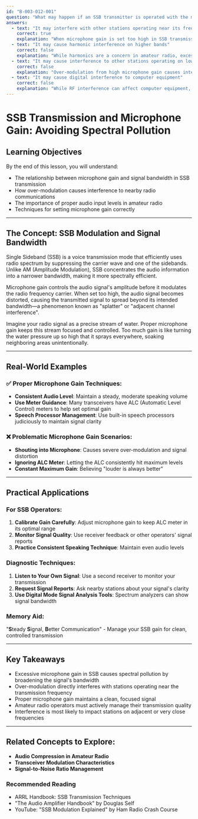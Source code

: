 ```yaml
---
id: "B-003-012-001"
question: "What may happen if an SSB transmitter is operated with the microphone gain set too high?"
answers:
  - text: "It may interfere with other stations operating near its frequency"
    correct: true
    explanation: "When microphone gain is set too high in SSB transmission, the audio signal becomes overmodulated, creating splatter or adjacent channel interference. This means the signal spreads beyond its intended bandwidth, causing unwanted emissions that can disrupt communications on nearby frequencies. Excessive microphone gain causes the transmitted signal to occupy more spectrum space than it should, potentially interfering with other stations' communications."
  - text: "It may cause harmonic interference on higher bands"
    correct: false
    explanation: "While harmonics are a concern in amateur radio, excessive microphone gain primarily causes adjacent channel interference, not harmonic emissions. Harmonics are typically a result of non-linear amplification or improper filtering, not audio input levels. This answer misunderstands the specific problem of over-modulation in SSB transmission."
  - text: "It may cause interference to other stations operating on lower bands"
    correct: false
    explanation: "Over-modulation from high microphone gain causes interference to nearby frequencies within the same band, not to stations on lower frequency bands. The interference is localized to the immediate spectral neighborhood of the transmitting station, not to significantly different frequency ranges."
  - text: "It may cause digital interference to computer equipment"
    correct: false
    explanation: "While RF interference can affect computer equipment, over-modulation of an SSB transmitter specifically causes spectral pollution in radio communications, not direct digital interference. The primary issue is the broadening of the transmitted signal's bandwidth, which impacts radio communications, not computer digital systems."
---
```


# SSB Transmission and Microphone Gain: Avoiding Spectral Pollution

## Learning Objectives
By the end of this lesson, you will understand:
- The relationship between microphone gain and signal bandwidth in SSB transmission
- How over-modulation causes interference to nearby radio communications
- The importance of proper audio input levels in amateur radio
- Techniques for setting microphone gain correctly

---

## The Concept: SSB Modulation and Signal Bandwidth

Single Sideband (SSB) is a voice transmission mode that efficiently uses radio spectrum by suppressing the carrier wave and one of the sidebands. Unlike AM (Amplitude Modulation), SSB concentrates the audio information into a narrower bandwidth, making it more spectrally efficient.

Microphone gain controls the audio signal's amplitude before it modulates the radio frequency carrier. When set too high, the audio signal becomes distorted, causing the transmitted signal to spread beyond its intended bandwidth—a phenomenon known as "splatter" or "adjacent channel interference".

Imagine your radio signal as a precise stream of water. Proper microphone gain keeps this stream focused and controlled. Too much gain is like turning the water pressure up so high that it sprays everywhere, soaking neighboring areas unintentionally.

---

## Real-World Examples

### ✅ Proper Microphone Gain Techniques:
- **Consistent Audio Level**: Maintain a steady, moderate speaking volume
- **Use Meter Guidance**: Many transceivers have ALC (Automatic Level Control) meters to help set optimal gain
- **Speech Processor Management**: Use built-in speech processors judiciously to maintain signal clarity

### ❌ Problematic Microphone Gain Scenarios:
- **Shouting into Microphone**: Causes severe over-modulation and signal distortion
- **Ignoring ALC Meter**: Letting the ALC consistently hit maximum levels
- **Constant Maximum Gain**: Believing "louder is always better"

---

## Practical Applications

### For SSB Operators:
1. **Calibrate Gain Carefully**: Adjust microphone gain to keep ALC meter in its optimal range
2. **Monitor Signal Quality**: Use receiver feedback or other operators' signal reports
3. **Practice Consistent Speaking Technique**: Maintain even audio levels

### Diagnostic Techniques:
1. **Listen to Your Own Signal**: Use a second receiver to monitor your transmission
2. **Request Signal Reports**: Ask nearby stations about your signal's clarity
3. **Use Digital Mode Signal Analysis Tools**: Spectrum analyzers can show signal bandwidth

### Memory Aid:
"**S**teady **S**ignal, **B**etter Communication" - Manage your SSB gain for clean, controlled transmission

---

## Key Takeaways

- Excessive microphone gain in SSB causes spectral pollution by broadening the signal's bandwidth
- Over-modulation directly interferes with stations operating near the transmission frequency
- Proper microphone gain maintains a clean, focused signal
- Amateur radio operators must actively manage their transmission quality
- Interference is most likely to impact stations on adjacent or very close frequencies

---

## Related Concepts to Explore:
- **Audio Compression in Amateur Radio**
- **Transceiver Modulation Characteristics**
- **Signal-to-Noise Ratio Management**

### Recommended Reading
- ARRL Handbook: SSB Transmission Techniques
- "The Audio Amplifier Handbook" by Douglas Self
- YouTube: "SSB Modulation Explained" by Ham Radio Crash Course